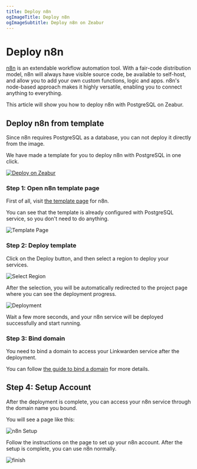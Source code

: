 ```yaml
---
title: Deploy n8n
ogImageTitle: Deploy n8n
ogImageSubtitle: Deploy n8n on Zeabur
---
```


# Deploy n8n

[n8n](https://github.com/n8n-io/n8n) is an extendable workflow automation tool. With a fair-code distribution model, n8n will always have visible source code, be available to self-host, and allow you to add your own custom functions, logic and apps. n8n's node-based approach makes it highly versatile, enabling you to connect anything to everything.

This article will show you how to deploy n8n with PostgreSQL on Zeabur.

## Deploy n8n from template

Since n8n requires PostgreSQL as a database, you can not deploy it directly from the image.

We have made a template for you to deploy n8n with PostgreSQL in one click.

[![Deploy on Zeabur](https://zeabur.com/button.svg)](https://zeabur.com/templates/W2H4RW)

### Step 1: Open n8n template page

First of all, visit [the template page](https://zeabur.com/templates/W2H4RW) for n8n.

You can see that the template is already configured with PostgreSQL service, so you don't need to do anything.

![Template Page](/marketplace/n8n/template.png)

### Step 2: Deploy template

Click on the Deploy button, and then select a region to deploy your services.

![Select Region](/marketplace/n8n/region.png)

After the selection, you will be automatically redirected to the project page where you can see the deployment progress.

![Deployment](/marketplace/n8n/deployment.png)

Wait a few more seconds, and your n8n service will be deployed successfully and start running.

### Step 3: Bind domain

You need to bind a domain to access your Linkwarden service after the deployment.

You can follow [the guide to bind a domain](../deploy/domain-binding) for more details.

## Step 4: Setup Account

After the deployment is complete, you can access your n8n service through the domain name you bound.

You will see a page like this:

![n8n Setup](/marketplace/n8n/setup.png)

Follow the instructions on the page to set up your n8n account. After the setup is complete, you can use n8n normally.

![finish](/marketplace/n8n/finish.png)
